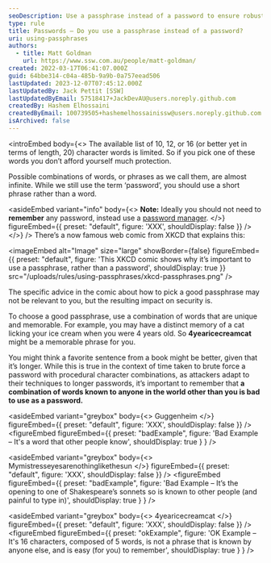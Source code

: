```yaml
---
seoDescription: Use a passphrase instead of a password to ensure robust online security with infinite combinations of words and phrases.
type: rule
title: Passwords – Do you use a passphrase instead of a password?
uri: using-passphrases
authors:
  - title: Matt Goldman
    url: https://www.ssw.com.au/people/matt-goldman/
created: 2022-03-17T06:41:07.000Z
guid: 64bbe314-c04a-485b-9a9b-0a757eead506
lastUpdated: 2023-12-07T07:45:12.000Z
lastUpdatedBy: Jack Pettit [SSW]
lastUpdatedByEmail: 57518417+JackDevAU@users.noreply.github.com
createdBy: Hashem Elhossaini
createdByEmail: 100739505+hashemelhossainissw@users.noreply.github.com
isArchived: false
---
```


<introEmbed
  body={<>
The available list of 10, 12, or 16 (or better yet in terms of length, 20) character words is limited. So if you pick one of these words you don’t afford yourself much protection.

Possible combinations of words, or phrases as we call them, are almost infinite. While we still use the term ‘password’, you should use a short phrase rather than a word.

<asideEmbed
  variant="info"
  body={<>
    **Note:** Ideally you should not need to **remember** any password, instead use a [password manager](/password-manager).
  </>}
  figureEmbed={{
    preset: "default",
    figure: 'XXX',
    shouldDisplay: false
  }}
/>
  </>}
/>
There’s a now famous web comic from XKCD that explains this:


<imageEmbed
  alt="Image"
  size="large"
  showBorder={false}
  figureEmbed={{
    preset: "default",
    figure: 'This XKCD comic shows why it’s important to use a passphrase, rather than a password',
    shouldDisplay: true
  }}
  src="/uploads/rules/using-passphrases/xkcd-passphrases.png"
/>

The specific advice in the comic about how to pick a good passphrase may not be relevant to you, but the resulting impact on security is.

To choose a good passphrase, use a combination of words that are unique and memorable. For example, you may have a distinct memory of a cat licking your ice cream when you were 4 years old. So **4yearicecreamcat** might be a memorable phrase for you.

You might think a favorite sentence from a book might be better, given that it’s longer. While this is true in the context of time taken to brute force a password with procedural character combinations, as attackers adapt to their techniques to longer passwords, it’s important to remember that **a combination of words known to anyone in the world other than you is bad to use as a password.**

<asideEmbed
  variant="greybox"
  body={<>
    Guggenheim
  </>}
  figureEmbed={{
    preset: "default",
    figure: 'XXX',
    shouldDisplay: false
  }}
/>
<figureEmbed figureEmbed={{
  preset: "badExample",
  figure: 'Bad Example – It\'s a word that other people know',
  shouldDisplay: true
} } />


<asideEmbed
  variant="greybox"
  body={<>
    Mymistresseyesarenothinglikethesun
  </>}
  figureEmbed={{
    preset: "default",
    figure: 'XXX',
    shouldDisplay: false
  }}
/>
<figureEmbed figureEmbed={{
  preset: "badExample",
  figure: 'Bad Example – It’s the opening to one of Shakespeare’s sonnets so is known to other people (and painful to type in)',
  shouldDisplay: true
} } />


<asideEmbed
  variant="greybox"
  body={<>
    4yearicecreamcat
  </>}
  figureEmbed={{
    preset: "default",
    figure: 'XXX',
    shouldDisplay: false
  }}
/>
<figureEmbed figureEmbed={{
  preset: "okExample",
  figure: 'OK Example – It\'s 16 characters, composed of 5 words, is not a phrase that is known by anyone else, and is easy (for you) to remember',
  shouldDisplay: true
} } />
